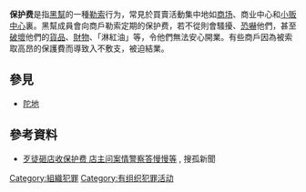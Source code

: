{{expert|time=2017-04-11}}
{{Expand English|time=2020-11-07T10:32:06+00:00}}
'''保护费'''是指[[黑幫|黑幫]]的一種[[勒索|勒索]]行为，常見於買賣活動集中地如[[商场|商场]]、商业中心和[[小贩中心|小贩中心]]裏。黑幫成員會向商戶勒索定期的保护费，若不從則會騷擾、[[恐嚇|恐嚇]]他們，甚至[[破壞|破壞]]他們的[[貨品|貨品]]、[[財物|財物]]、「淋紅油」等，令他們無法安心開業。有些商戶因為被索取高昂的保護費而導致入不敷支，被迫結業。

==參見==
*[[陀地|陀地]]

==參考資料==
*[http://news.sohu.com/20060913/n245318420.shtml 歹徒砸店收保护费 店主问案情警察答慢慢等] {{Wayback|url=http://news.sohu.com/20060913/n245318420.shtml |date=20160304210959 }}, 搜孤新聞

{{Crime-stub}}

[[Category:組織犯罪|Category:組織犯罪]]
[[Category:有组织犯罪活动|Category:有组织犯罪活动]]